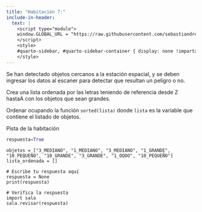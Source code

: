 ```yaml
---
title: "Habitación 7:"
include-in-header:
  text: |
    <script type="module">
    window.GLOBAL_URL = "https://raw.githubusercontent.com/sebastiandres/pyscape/refs/heads/main/quarto/rooms/template.py";
    </script>
    <style>
    #quarto-sidebar, #quarto-sidebar-container { display: none !important; }
    </style>
---
```


Se han detectado objetos cercanos a la estación espacial, y se deben ingresar los datos al escaner para detectar que resultan un peligro o no.

Crea una lista ordenada por las letras teniendo de referencia desde Z hastaA con los objetos que sean grandes.

<div class="alert alert-info">
Ordenar ocupando la función `sorted(lista)` donde `lista` es la variable que contiene el listado de objetos.
</div>

::: {.callout-tip title="Pista" collapse="true"}
Pista de la habitación

```python 
respuesta=True
```
:::

```pyodide-python
objetos = ["3_MEDIANO", "1_MEDIANO", "3_MEDIANO", "1_GRANDE", "10_PEQUEÑO", "10_GRANDE", "3_GRANDE", "1_OQOO", "10_PEQUEÑO"]
lista_ordenada = []

# Escribe tu respuesta aquí
respuesta = None
print(respuesta)

# Verifica la respuesta
import sala
sala.revisar(respuesta)
```
